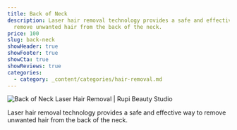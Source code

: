 ```yaml
---
title: Back of Neck
description: Laser hair removal technology provides a safe and effective way to
  remove unwanted hair from the back of the neck.
price: 100
slug: back-neck
showHeader: true
showFooter: true
showCta: true
showReviews: true
categories:
  - category: _content/categories/hair-removal.md
---
```


![Back of Neck Laser Hair Removal | Rupi Beauty Studio](/uploads/services/laser-hair-removal.webp 'Back of Neck Laser Hair Removal  | Rupi Beauty Studio')

Laser hair removal technology provides a safe and effective way to remove unwanted hair from the back of the neck.
